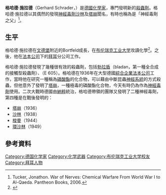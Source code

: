 {{refimprove|time=2018-01-23T09:38:05+00:00}}
{{update|time=2018-01-23T09:38:05+00:00}}

'''格哈德·施拉德'''（Gerhard Schrader，{{bd|1903年|2月25日|1990年|4月10日}}）是[[德國|德國]][[化學家|化學家]]，專門發明新的[[殺蟲劑|殺蟲劑]]。格哈德·施拉德以其偶然的發現[[神經毒劑|神經毒劑]][[沙林|沙林]]及[[塔崩|塔崩]]聞名，有時也稱為是「神經毒劑之父」<ref>Tucker, Jonathon. War of Nerves: Chemical Warfare From World War I to Al-Qaeda. Pantheon Books, 2006.</ref>。

==生平==
格哈德·施拉德在[[文德堡|文德堡]]附近的Bortfeld成長，在[[布伦瑞克工业大学|布伦瑞克工业大学]]攻讀化學<ref>{{cite web|author-first=Klaus|author-last=Ruthenberg|url=http://www.deutsche-biographie.de/pnd124881920.html|title=Schrader, Paul Gerhard Heinrich|work=[[Neue_Deutsche_Biographie|Neue Deutsche Biographie]]|date=2007|accessdate=26 October 2015|language=de|archive-date=2019-03-22|archive-url=https://web.archive.org/web/20190322015617/https://www.deutsche-biographie.de/pnd124881920.html|dead-url=no}}</ref>。之後，他在[[法本公司|法本公司]]下的[[拜耳|拜耳]]分公司工作。

格哈德·施拉德發現了幾種很有效的殺蟲劑，包括[[勃拉盾|勃拉盾]]（bladan，第一種全合成的接觸型殺蟲劑）、{{le|對硫磷|parathion}}（E 605）。格哈德在1936年在大型德國[[綜合企業|綜合企業]][[法本公司|法本公司]]工作，當時他在研究一種稱為[[磷酸酯|磷酸酯]]的化合物，可以藉由中斷昆蟲[[神經系統|神經系統]]的方式殺蟲，但他意外了發明了[[塔崩|塔崩]]，一種極毒的磷酸酯化合物，今天有時仍為作為[[神經毒劑|神經毒劑]]使用。二次大戰時德國由[[納粹|納粹]]統治，格哈德帶領的團隊又發明了二種神經毒劑，第四種是在戰後發明的：

* [[塔崩|塔崩]]（1936）
* [[沙林|沙林]]（1938）
* [[梭曼|梭曼]]（1944）
* [[環沙林|環沙林]]（1949）

==參考資料==
{{Reflist}}

{{德国科学家小作品}}

{{Authority control}}
{{DEFAULTSORT:Schrader, Gerhard}}
[[Category:德国化学家|Category:德国化学家]]
[[Category:化学武器|Category:化学武器]]
[[Category:布伦瑞克工业大学校友|Category:布伦瑞克工业大学校友]]
[[Category:拜耳人物|Category:拜耳人物]]